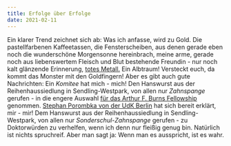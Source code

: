 ```yaml
---
title: Erfolge über Erfolge
date: 2021-02-11
---
```

Ein klarer Trend zeichnet sich ab: Was ich anfasse, wird zu Gold. Die pastellfarbenen Kaffeetassen, die Fensterscheiben, aus denen gerade eben noch die wunderschöne Morgensonne hereinbrach, meine arme, gerade noch aus liebenswertem Fleisch und Blut bestehende Freundin - nur noch kalt glänzende Erinnerung, [totes Metall.](https://open.spotify.com/track/2hdNya0b6Cc2YJ8IyaQIWp&si=e1a4089aace54261) Ein Albtraum! Versteckt euch, da kommt das Monster mit den Goldfingern! Aber es gibt auch gute Nachrichten: Ein *Komitee* hat mich - mich! Den Hanswurst aus der Reihenhaussiedlung in Sendling-Westpark, von allen nur *Zahnspange* gerufen - in die engere Auswahl [für das Arthur F. Burns Fellowship](https://www.ijp.org/stipendien/burns) genommen. [Stephan Porombka von der UdK Berlin](https://www.udk-berlin.de/personen/detailansicht/person/show/stephan-porombka/) hat sich bereit erklärt, mir - mir! Dem Hanswurst aus der Reihenhaussiedlung in Sendling-Westpark, von allen nur *Sonderschul-Zahnspange* gerufen - zu Doktorwürden zu verhelfen, wenn ich denn nur fleißig genug bin. Natürlich ist nichts spruchreif. Aber man sagt ja: Wenn man es ausspricht, ist es wahr.